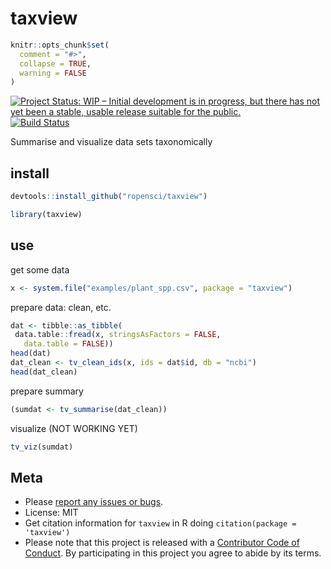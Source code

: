 taxview
=======

```r
knitr::opts_chunk$set(
  comment = "#>",
  collapse = TRUE,
  warning = FALSE
)
```

[![Project Status: WIP – Initial development is in progress, but there has not yet been a stable, usable release suitable for the public.](http://www.repostatus.org/badges/latest/wip.svg)](http://www.repostatus.org/#wip)
[![Build Status](https://travis-ci.org/ropensci/taxview.svg?branch=master)](https://travis-ci.org/ropensci/taxview)

Summarise and visualize data sets taxonomically

## install

```r
devtools::install_github("ropensci/taxview")
```

```r
library(taxview)
```

## use

get some data

```r
x <- system.file("examples/plant_spp.csv", package = "taxview")
```

prepare data: clean, etc.

```r
dat <- tibble::as_tibble(
 data.table::fread(x, stringsAsFactors = FALSE, 
   data.table = FALSE))
head(dat)
dat_clean <- tv_clean_ids(x, ids = dat$id, db = "ncbi")
head(dat_clean)
```

prepare summary

```r
(sumdat <- tv_summarise(dat_clean))
```

visualize (NOT WORKING YET)

```r
tv_viz(sumdat)
```

## Meta

* Please [report any issues or bugs](https://github.com/ropensci/taxview/issues).
* License: MIT
* Get citation information for `taxview` in R doing `citation(package = 'taxview')`
* Please note that this project is released with a [Contributor Code of Conduct](CODE_OF_CONDUCT.md).
By participating in this project you agree to abide by its terms.
